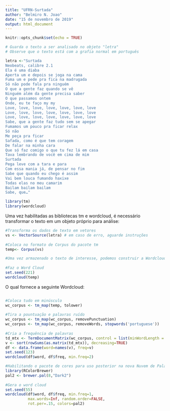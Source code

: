 ---
title: "UFRN-Surtada"
author: "Belmiro N. Joao"
date: "15 de novembro de 2019"
output: html_document
---
```{r setup, include=FALSE}
knitr::opts_chunk$set(echo = TRUE)
```

```{r}
# Guarda o texto a ser analisado no objeto "letra"
# Observe que o texto está com a grafia normal em português

letra <-"Surtada
Neobeats, calibre 2.1
Ela é uma diaba
Aperta um e depois se joga na cama
Fuma um e pede pra fica na madrugada
Só não pode fala pra ninguém
O que a gente faz quando se vê
Ninguém além da gente precisa saber
O que passamos ontem
Onde, eu te faço my my
Love, love, love, love, love, love, love
Love, love, love, love, love, love, love
Love, love, love, love, love, love, love
Sabe, que a gente faz tudo sem se apegar
Fumamos um pouco pra ficar relax
Só não
Me peça pra ficar
Safada, como é que tem coragem
De falar na minha cara
Que só faz comigo o que tu fez lá em casa
Tava lembrando de você em cima de mim
Surtada
Pega leve com a tara e para
Com essa mania já, de pensar no fim
Sabe que quando eu chego é assim
Vai bem louca fumando haxixe
Todas elas no meu camarim
Bailam bailam bailam
Sabe, que…"
```



```{r}
library(tm)
library(wordcloud)
```

Uma vez habilitadas as bibliotecas tm e wordcloud, é necessário transformar o texto em um objeto próprio para análise:

```{r, warning=FALSE}
#Transforma os dados de texto em vetores
vs <- VectorSource(letra) # em caso de erro, aguarde instruções
 
#Coloca no formato de Corpus do pacote tm
temp<- Corpus(vs)

#Uma vez armazenado o texto de interesse, podemos construir a Wordcloud da seguinte forma:
 
#Faz o Word Cloud
set.seed(221)
wordcloud(temp)

```
O qual fornece a seguinte Wordcloud:

```{r, warning=FALSE}

```


```{r, warning=FALSE}
#Coloca tudo em minúsculo
wc_corpus <- tm_map(temp, tolower)
 
#Tira a pountuação e palavras ruído
wc_corpus <- tm_map(wc_corpus, removePunctuation)
wc_corpus <- tm_map(wc_corpus, removeWords, stopwords('portuguese'))
 
#Cria a frequência de palavras
td_mtx <- TermDocumentMatrix(wc_corpus, control = list(minWordLength = 3))
v <- sort(rowSums(as.matrix(td_mtx)), decreasing=TRUE)
df <- data.frame(word=names(v), freq=v)
set.seed(123)
wordcloud(df$word, df$freq, min.freq=2)
```

```{r, warning=FALSE}
#Habilitando o pacote de cores para uso posterior na nova Nuvem de Palavras
library(RColorBrewer)
pal2 <- brewer.pal(8,"Dark2")
 
#Gera o word cloud
set.seed(55)
wordcloud(df$word, df$freq, min.freq=1,
          max.words=Inf, random.order=FALSE, 
          rot.per=.15, colors=pal2)
```




